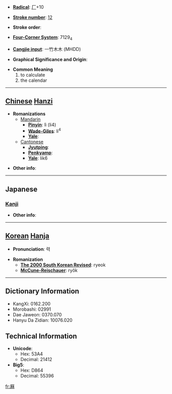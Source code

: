 * '''[[Wiktionary:Chinese radical index| Radical]]''': [[Wiktionary:Chinese radical index 厂|厂]]+10

* '''[[Wiktionary:Chinese total strokes index|Stroke number]]''': [[Wiktionary:Chinese total strokes index 12|12]]

* '''Stroke order''': 

* '''[[Wiktionary:Chinese four corner index|Four-Corner System]]''': 7129<sub>4</sub>

* '''[[Wiktionary:Chinese Cangjie index|Cangjie input]]''': 一竹木木 (MHDD)

* '''Graphical Significance and Origin''': 

* '''Common Meaning'''
*#to calculate
*# the calendar


----

== [[Chinese]] [[Hanzi]] ==

* '''Romanizations'''
** [[Mandarin]]
*** '''[[Pinyin]]''': lì (li4)
*** '''[[Wade-Giles]]''': li<sup>4</sup>
*** '''[[Yale]]''': 
**[[Cantonese]]
***'''[[Jyutping]]''':
***'''[[Penkyamp]]''': 
***'''[[Yale]]''': lik6

* '''Other info''': 

----

==Japanese==
===[[Kanji]]===
{{kanji|on readings=[[れき]] (reki), [[りゃく]] (ryaku)|kun readings=[[おさめる]] (osameru)}}

* '''Other info''':  

----

== [[Korean]] [[Hanja]] ==

* '''Pronunciation''': 력

* '''Romanization'''
** '''[[The 2000 South Korean Revised Romanization|The 2000 South Korean Revised]]''': ryeok
** '''[[McCune-Reischauer]]''': ryŏk

----

== Dictionary Information ==

* KangXi: 0162.200
* Morobashi: 02991
* Dae Jaweon: 0370.070
* Hanyu Da Zidian: 10076.020

== Technical Information ==

* '''Unicode''':
** Hex: 53A4
** Decimal: 21412
* '''Big5''':
** Hex: D864
** Decimal: 55396

[[fr:厤]]